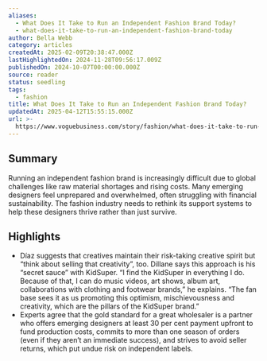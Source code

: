 ```yaml
---
aliases:
  - What Does It Take to Run an Independent Fashion Brand Today?
  - what-does-it-take-to-run-an-independent-fashion-brand-today
author: Bella Webb
category: articles
createdAt: 2025-02-09T20:38:47.000Z
lastHighlightedOn: 2024-11-28T09:56:17.009Z
publishedOn: 2024-10-07T00:00:00.000Z
source: reader
status: seedling
tags:
  - fashion
title: What Does It Take to Run an Independent Fashion Brand Today?
updatedAt: 2025-04-12T15:55:15.000Z
url: >-
  https://www.voguebusiness.com/story/fashion/what-does-it-take-to-run-an-independent-fashion-brand-today-debunking-the-dream-survey?uID=58ba29f6592c24ef0bdefa76114a43982a806c17a289ed758a3b0794fe834435&utm_campaign=VB_NEWS_Kirsty_Mon_300924&utm_source=newsletter&utm_brand=vb&utm_mailing=VB_NEWS_DEBUNKING_Mon_071024&utm_medium=email&utm_term=VB_VogueBusiness
---
```

## Summary

Running an independent fashion brand is increasingly difficult due to global challenges like raw material shortages and rising costs. Many emerging designers feel unprepared and overwhelmed, often struggling with financial sustainability. The fashion industry needs to rethink its support systems to help these designers thrive rather than just survive.

## Highlights

- Díaz suggests that creatives maintain their risk-taking creative spirit but “think about selling that creativity”, too. Dillane says this approach is his “secret sauce” with KidSuper. “I find the KidSuper in everything I do. Because of that, I can do music videos, art shows, album art, collaborations with clothing and footwear brands,” he explains. “The fan base sees it as us promoting this optimism, mischievousness and creativity, which are the pillars of the KidSuper brand.”
- Experts agree that the gold standard for a great wholesaler is a partner who offers emerging designers at least 30 per cent payment upfront to fund production costs, commits to more than one season of orders (even if they aren’t an immediate success), and strives to avoid seller returns, which put undue risk on independent labels.
